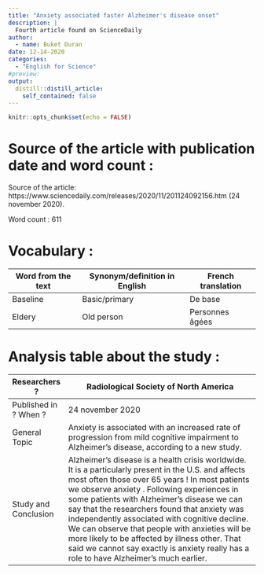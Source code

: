 ```yaml
---
title: "Anxiety associated faster Alzheimer's disease onset"
description: |
  Fourth article found on ScienceDaily
author:
  - name: Buket Duran
date: 12-14-2020
categories:
  - "English for Science"
#preview: 
output:
  distill::distill_article:
    self_contained: false
---
```


```r
knitr::opts_chunk$set(echo = FALSE)
```

# Source of the article with publication date and word count :  

Source of the article: 
https://www.sciencedaily.com/releases/2020/11/201124092156.htm (24 november 2020). 
 
Word count : 611 

# Vocabulary : 

| Word from the text | Synonym/definition in English | French translation |
|--------------------|-------------------------------|--------------------|
| Baseline           | Basic/primary                 | De base            |
| Eldery             | Old person                    | Personnes âgées    |


# Analysis table about the study : 

| Researchers ?         | Radiological Society of North America                                                                                                                                                                                                                                                                                                                                                                                                                                                                                                               |
|-----------------------|-----------------------------------------------------------------------------------------------------------------------------------------------------------------------------------------------------------------------------------------------------------------------------------------------------------------------------------------------------------------------------------------------------------------------------------------------------------------------------------------------------------------------------------------------------|
| Published in ? When ? | 24 november 2020                                                                                                                                                                                                                                                                                                                                                                                                                                                                                                                                    |
| General Topic         | Anxiety is associated with an increased rate of progression from mild cognitive impairment to Alzheimer’s disease, according to a new study.                                                                                                                                                                                                                                                                                                                                                                                                        |
| Study and Conclusion  | Alzheimer’s disease is a health crisis worldwide. It is a particularly present in the U.S. and affects most often those over 65 years ! In most patients we observe anxiety . Following experiences in some patients with Alzheimer’s disease we can say that the researchers found that anxiety was independently associated with cognitive decline. We can observe that people with anxieties will be more likely to be affected by illness other. That said we cannot say exactly is anxiety really has a role to have Alzheimer’s much earlier. |
